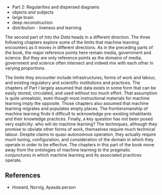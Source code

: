 
\Part{ Modes of dispersion}

- Part 2: Regularities and dispersed diagrams
- objects and subjects
- large brain
- deep reconstruction
- distribution - liveness and learning

The second part of _Into the Data_ heads in a different direction. The three following chapters explore some of the limits that machine learning encounters as it moves in different directions. As in the preceding parts of the book, the major reference points here remain media, government and science. But they are only reference points as the domains of media, government and science often intersect and indeed mix with each other in varying proportions. 

The limits they encounter include infrastructures, forms of work and labour, and existing regulatory and scientific institutions and practices. The chapters of Part I largely assumed that data exists in some form that can be easily stored, circulated, and used without too much effort. That assumption is quite unrealistic, even though most instructional materials for machine learning imply the opposite. Those chapters also assumed that machine learning migrates and populates empty places. The frontiersmanship of machine learning finds it difficult to acknowledge pre-existing inhabitants and their knowledge practices. Finally, a key question has not been posed very explicitly: who will do machine learning? The techniques, although they promise to obviate other forms of work, themselves require much technical labour. Despite claims to quasi-autonomous operation, they actually require much tuning, configuration, and consideration of the domain in which they operate in order to be effective. The chapters in this part of the book move away from the ontologies of machine learning to the pragmatic conjunctures in which machine learning and its associated practices operate. 

## References

- Howard, Norvig, Ayasda person
